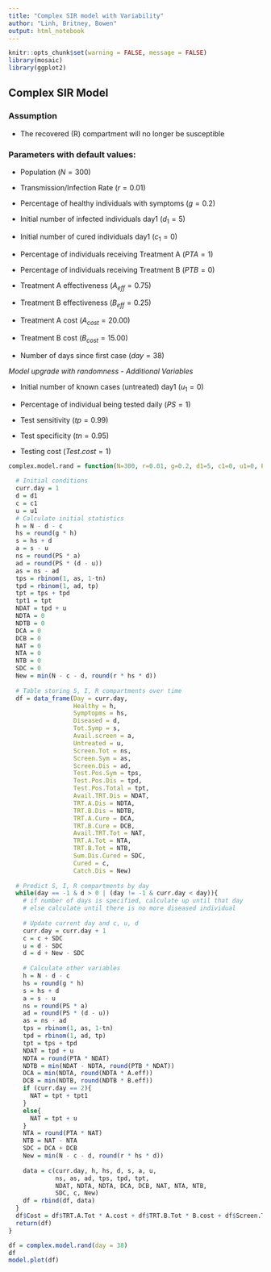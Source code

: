 ```yaml
---
title: "Complex SIR model with Variability"
author: "Linh, Britney, Bowen"
output: html_notebook
---
```


```r
knitr::opts_chunk$set(warning = FALSE, message = FALSE)
library(mosaic)
library(ggplot2)
```

## Complex SIR Model

### Assumption

* The recovered (R) compartment will no longer be susceptible

### Parameters with default values:

* Population $(N = 300)$

* Transmission/Infection Rate $(r = 0.01)$

* Percentage of healthy individuals with symptoms $(g = 0.2)$

* Initial number of infected individuals day1 $(d_1 = 5)$

* Initial number of cured individuals day1 $(c_1 = 0)$

* Percentage of individuals receiving Treatment A $(PTA = 1)$

* Percentage of individuals receiving Treatment B $(PTB = 0)$

* Treatment A effectiveness $(A_{eff} = 0.75)$

* Treatment B effectiveness $(B_{eff} = 0.25)$

* Treatment A cost $(A_{cost} = 20.00)$

* Treatment B cost $(B_{cost} = 15.00)$

* Number of days since first case $(day = 38)$

*Model upgrade with randomness - Additional Variables*

* Initial number of known cases (untreated) day1 $(u_1 = 0)$

* Percentage of individual being tested daily $(PS = 1)$

* Test sensitivity $(tp = 0.99)$

* Test specificity $(tn = 0.95)$

* Testing cost $(Test.cost = 1)$

```r
complex.model.rand = function(N=300, r=0.01, g=0.2, d1=5, c1=0, u1=0, PS=1, tp=0.99, tn=0.95, PTA=1, PTB=0, A.eff=0.75, B.eff=0.25, day = -1, A.cost = 20, B.cost = 15, Test.cost = 1){
  
  # Initial conditions
  curr.day = 1
  d = d1
  c = c1
  u = u1
  # Calculate initial statistics
  h = N - d - c
  hs = round(g * h)
  s = hs + d
  a = s - u
  ns = round(PS * a)
  ad = round(PS * (d - u))
  as = ns - ad
  tps = rbinom(1, as, 1-tn)
  tpd = rbinom(1, ad, tp)
  tpt = tps + tpd
  tpt1 = tpt
  NDAT = tpd + u
  NDTA = 0
  NDTB = 0
  DCA = 0
  DCB = 0
  NAT = 0
  NTA = 0
  NTB = 0
  SDC = 0
  New = min(N - c - d, round(r * hs * d))
  
  # Table storing S, I, R compartments over time
  df = data_frame(Day = curr.day, 
                  Healthy = h,
                  Symptopms = hs,
                  Diseased = d,
                  Tot.Symp = s,
                  Avail.screen = a,
                  Untreated = u,
                  Screen.Tot = ns,
                  Screen.Sym = as,
                  Screen.Dis = ad,
                  Test.Pos.Sym = tps,
                  Test.Pos.Dis = tpd,
                  Test.Pos.Total = tpt,
                  Avail.TRT.Dis = NDAT,
                  TRT.A.Dis = NDTA, 
                  TRT.B.Dis = NDTB, 
                  TRT.A.Cure = DCA, 
                  TRT.B.Cure = DCB,
                  Avail.TRT.Tot = NAT,
                  TRT.A.Tot = NTA,
                  TRT.B.Tot = NTB,
                  Sum.Dis.Cured = SDC,
                  Cured = c,
                  Catch.Dis = New)
  
  # Predict S, I, R compartments by day
  while(day == -1 & d > 0 | (day != -1 & curr.day < day)){
    # if number of days is specified, calculate up until that day
    # else calculate until there is no more diseased individual
    
    # Update current day and c, u, d
    curr.day = curr.day + 1
    c = c + SDC
    u = d - SDC
    d = d + New - SDC
    
    # Calculate other variables
    h = N - d - c
    hs = round(g * h)
    s = hs + d
    a = s - u
    ns = round(PS * a)
    ad = round(PS * (d - u))
    as = ns - ad
    tps = rbinom(1, as, 1-tn)
    tpd = rbinom(1, ad, tp)
    tpt = tps + tpd
    NDAT = tpd + u
    NDTA = round(PTA * NDAT)
    NDTB = min(NDAT - NDTA, round(PTB * NDAT))
    DCA = min(NDTA, round(NDTA * A.eff))
    DCB = min(NDTB, round(NDTB * B.eff))
    if (curr.day == 2){
      NAT = tpt + tpt1
    }
    else{
      NAT = tpt + u
    }
    NTA = round(PTA * NAT)
    NTB = NAT - NTA
    SDC = DCA + DCB
    New = min(N - c - d, round(r * hs * d))
    
    data = c(curr.day, h, hs, d, s, a, u,
             ns, as, ad, tps, tpd, tpt,
             NDAT, NDTA, NDTA, DCA, DCB, NAT, NTA, NTB,
             SDC, c, New)
    df = rbind(df, data)
  }
  df$Cost = df$TRT.A.Tot * A.cost + df$TRT.B.Tot * B.cost + df$Screen.Tot * Test.cost
  return(df)
}
```

```r
df = complex.model.rand(day = 38)
df
model.plot(df)
```